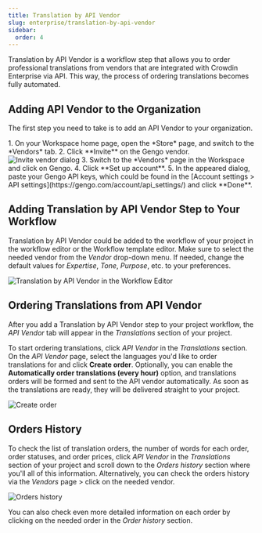 ```yaml
---
title: Translation by API Vendor
slug: enterprise/translation-by-api-vendor
sidebar:
  order: 4
---
```



Translation by API Vendor is a workflow step that allows you to order professional translations from vendors that are integrated with Crowdin Enterprise via API. This way, the process of ordering translations becomes fully automated.

<CardGrid>
  <LinkCard
    title="Workflow Overview"
    href="/enterprise/workflows/"
  />
  <LinkCard
    title="Vendors"
    href="/enterprise/vendors/"
  />
</CardGrid>

## Adding API Vendor to the Organization

The first step you need to take is to add an API Vendor to your organization.

<Steps>
  1. On your Workspace home page, open the *Store* page, and switch to the *Vendors* tab.
  2. Click **Invite** on the Gengo vendor. <Image src={storeInviteVendor} alt="Invite vendor dialog" />
  3. Switch to the *Vendors* page in the Workspace and click on Gengo.
  4. Click **Set up account**.
  5. In the appeared dialog, paste your Gengo API keys, which could be found in the [Account settings > API settings](https://gengo.com/account/api_settings/) and click **Done**.
</Steps>

## Adding Translation by API Vendor Step to Your Workflow

Translation by API Vendor could be added to the workflow of your project in the workflow editor or the Workflow template editor. Make sure to select the needed vendor from the *Vendor* drop-down menu. If needed, change the default values for *Expertise*, *Tone*, *Purpose*, etc. to your preferences.

<Image src={workflowEditor} alt="Translation by API Vendor in the Workflow Editor" />

## Ordering Translations from API Vendor

After you add a Translation by API Vendor step to your project workflow, the *API Vendor* tab will appear in the *Translations* section of your project.

To start ordering translations, click *API Vendor* in the *Translations* section. On the *API Vendor* page, select the languages you'd like to order translations for and click **Create order**. Optionally, you can enable the **Automatically order translations (every hour)** option, and translations orders will be formed and sent to the API vendor automatically. As soon as the translations are ready, they will be delivered straight to your project.

<Image src={createOrder} alt="Create order" />

## Orders History

To check the list of translation orders, the number of words for each order, order statuses, and order prices, click *API Vendor* in the *Translations* section of your project and scroll down to the *Orders history* section where you'll all of this information. Alternatively, you can check the orders history via the *Vendors* page > click on the needed vendor.

<Image src={ordersHistory} alt="Orders history" />

You can also check even more detailed information on each order by clicking on the needed order in the *Order history* section.
